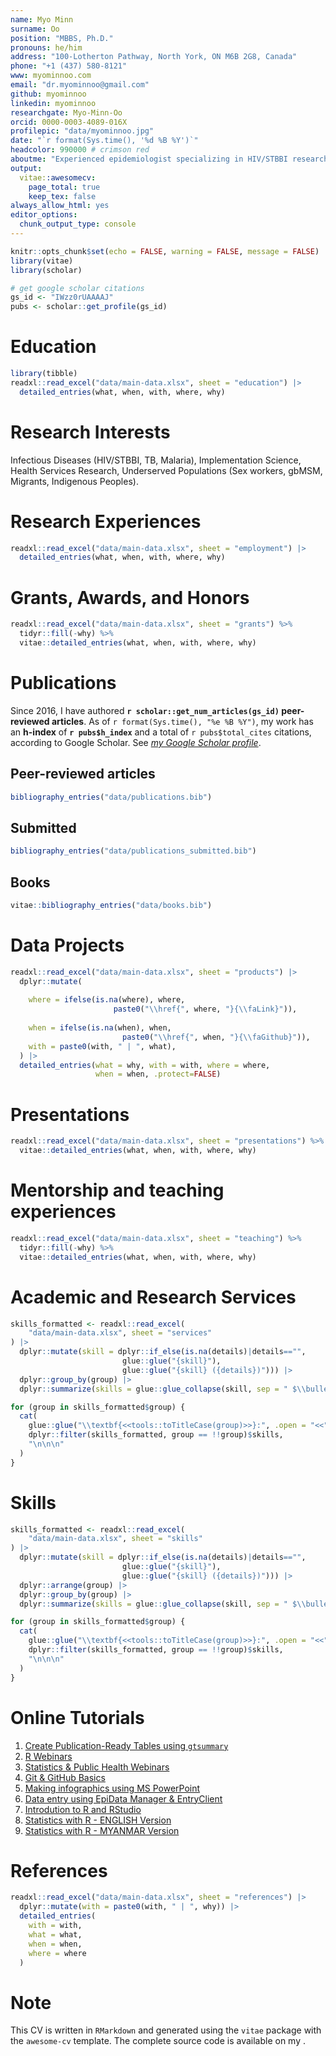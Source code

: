 ```yaml
---
name: Myo Minn
surname: Oo
position: "MBBS, Ph.D."
pronouns: he/him
address: "100-Lotherton Pathway, North York, ON M6B 2G8, Canada"
phone: "+1 (437) 580-8121"
www: myominnoo.com
email: "dr.myominnoo@gmail.com"
github: myominnoo
linkedin: myominnoo
researchgate: Myo-Minn-Oo
orcid: 0000-0003-4089-016X
profilepic: "data/myominnoo.jpg"
date: "`r format(Sys.time(), '%d %B %Y')`"
headcolor: 990000 # crimson red
aboutme: "Experienced epidemiologist specializing in HIV/STBBI research, using advanced biostatistics and data science to address health inequities. Skilled in R programming and data product development, seeking to apply expertise in an inclusive academic role."
output: 
  vitae::awesomecv:
    page_total: true
    keep_tex: false
always_allow_html: yes
editor_options:
  chunk_output_type: console
---
```


```r
knitr::opts_chunk$set(echo = FALSE, warning = FALSE, message = FALSE)
library(vitae)
library(scholar)

# get google scholar citations
gs_id <- "IWzz0rUAAAAJ"
pubs <- scholar::get_profile(gs_id)

```


# Education

```r
library(tibble)
readxl::read_excel("data/main-data.xlsx", sheet = "education") |> 
  detailed_entries(what, when, with, where, why)
```

# Research Interests

::: {.center data-latex=""}
Infectious Diseases (HIV/STBBI, TB, Malaria), Implementation Science, Health Services Research, Underserved Populations (Sex workers, gbMSM, Migrants, Indigenous Peoples).
:::

# Research Experiences

```r
readxl::read_excel("data/main-data.xlsx", sheet = "employment") |> 
  detailed_entries(what, when, with, where, why)
```


# Grants, Awards, and Honors

```r
readxl::read_excel("data/main-data.xlsx", sheet = "grants") %>% 
  tidyr::fill(-why) %>%
  vitae::detailed_entries(what, when, with, where, why)
```

# Publications

Since 2016, I have authored **`r scholar::get_num_articles(gs_id)` peer-reviewed articles**. As of `r format(Sys.time(), "%e %B %Y")`, my work has an **h-index** of **`r pubs$h_index`** and a total of `r pubs$total_cites` citations, according to Google Scholar. See [*my Google Scholar profile*](https://scholar.google.com/citations?hl=en&user=IWzz0rUAAAAJ).

## Peer-reviewed articles

```r
bibliography_entries("data/publications.bib")
```

## Submitted
```r
bibliography_entries("data/publications_submitted.bib")
```

## Books

```r
vitae::bibliography_entries("data/books.bib") 
```


# Data Projects

```r
readxl::read_excel("data/main-data.xlsx", sheet = "products") |> 
  dplyr::mutate(
    
    where = ifelse(is.na(where), where, 
                       paste0("\\href{", where, "}{\\faLink}")), 
    
    when = ifelse(is.na(when), when, 
                         paste0("\\href{", when, "}{\\faGithub}")), 
    with = paste0(with, " | ", what), 
  ) |> 
  detailed_entries(what = why, with = with, where = where, 
                   when = when, .protect=FALSE)  
```



# Presentations

```r
readxl::read_excel("data/main-data.xlsx", sheet = "presentations") %>% 
  vitae::detailed_entries(what, when, with, where, why)
```

# Mentorship and teaching experiences

```r
readxl::read_excel("data/main-data.xlsx", sheet = "teaching") %>% 
  tidyr::fill(-why) %>%
  vitae::detailed_entries(what, when, with, where, why)
```


# Academic and Research Services

```r
skills_formatted <- readxl::read_excel(
    "data/main-data.xlsx", sheet = "services"
) |> 
  dplyr::mutate(skill = dplyr::if_else(is.na(details)|details=="", 
                         glue::glue("{skill}"), 
                         glue::glue("{skill} ({details})"))) |>  
  dplyr::group_by(group) |> 
  dplyr::summarize(skills = glue::glue_collapse(skill, sep = " $\\bullet$ "))

for (group in skills_formatted$group) {
  cat(
    glue::glue("\\textbf{<<tools::toTitleCase(group)>>}:", .open = "<<", .close = ">>"),
    dplyr::filter(skills_formatted, group == !!group)$skills,
    "\n\n\n"
  )
}
```


# Skills

```r
skills_formatted <- readxl::read_excel(
    "data/main-data.xlsx", sheet = "skills"
) |> 
  dplyr::mutate(skill = dplyr::if_else(is.na(details)|details=="", 
                         glue::glue("{skill}"), 
                         glue::glue("{skill} ({details})"))) |> 
  dplyr::arrange(group) |> 
  dplyr::group_by(group) |> 
  dplyr::summarize(skills = glue::glue_collapse(skill, sep = " $\\bullet$ "))

for (group in skills_formatted$group) {
  cat(
    glue::glue("\\textbf{<<tools::toTitleCase(group)>>}:", .open = "<<", .close = ">>"),
    dplyr::filter(skills_formatted, group == !!group)$skills,
    "\n\n\n"
  )
}
```


# Online Tutorials

1. [Create Publication-Ready Tables using `gtsummary`](https://www.youtube.com/watch?v=kDyzBYx6CVs&list=PLopxIleZRP2auz5v1VjiF68_Urbb_rTFC&ab_channel=DataRecap)
2. [R Webinars](https://www.youtube.com/watch?v=XJ9iNVYp7R8&list=PLopxIleZRP2aV-dnbkZs2eydbdWD0IXSf&ab_channel=DataRecap)
3. [Statistics & Public Health Webinars](https://www.youtube.com/watch?v=O7lIWWZTbmI&list=PLopxIleZRP2ZUit_7Ag-PMugAV8dBavYA&ab_channel=DataRecap)
4. [Git & GitHub Basics](https://www.youtube.com/watch?v=JEuMqcPdJRo&list=PLopxIleZRP2agpuMKrbwEyYMSi9jhjUo4&ab_channel=DataRecap)
5. [Making infographics using MS PowerPoint](https://www.youtube.com/watch?v=Zzs9epH_AK8&list=PLopxIleZRP2bdEAV3eureiDo5etA_AR9k&ab_channel=DataRecap)
6. [Data entry using EpiData Manager & EntryClient](https://www.youtube.com/watch?v=WEKBQGcndoc&list=PLopxIleZRP2Zr8t4HmB1vy-vZQht0BBdM&ab_channel=DataRecap)
7. [Introdution to R and RStudio](https://www.youtube.com/watch?v=q9LJsymvb_g&list=PLopxIleZRP2bdEXiq5Zzv8HhTiYsUgdYb&ab_channel=DataRecap)
8. [Statistics with R - ENGLISH Version](https://www.youtube.com/watch?v=S-RTBqP7O7o&list=PLopxIleZRP2b8peVo5K8KuCo5Yo_yk4Is&ab_channel=DataRecap)
9. [Statistics with R - MYANMAR Version](https://www.youtube.com/watch?v=LR9b0rWh7GU&list=PLopxIleZRP2YZ-B5gAuxARnoleZMeXyjk&ab_channel=DataRecap)


# References 

```r
readxl::read_excel("data/main-data.xlsx", sheet = "references") |> 
  dplyr::mutate(with = paste0(with, " | ", why)) |> 
  detailed_entries(
    with = with,
    what = what,
    when = when,
    where = where
  )

```

# Note

This CV is written in `RMarkdown` and generated using the `vitae` package with the `awesome-cv` template. The complete source code is available on my \href{https://github.com/myominnoo/CV}{GitHub repository}.
